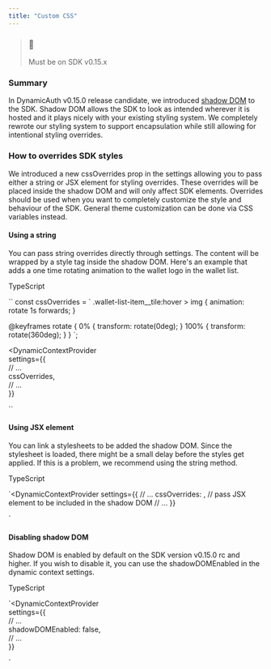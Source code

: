 ```yaml
---
title: "Custom CSS"
---
```


> ### 📘
> 
> Must be on SDK v0.15.x

### Summary

In DynamicAuth v0.15.0 release candidate, we introduced [shadow DOM](https://developer.mozilla.org/en-US/docs/Web/Web%5FComponents/Using%5Fshadow%5FDOM) to the SDK. Shadow DOM allows the SDK to look as intended wherever it is hosted and it plays nicely with your existing styling system. We completely rewrote our styling system to support encapsulation while still allowing for intentional styling overrides.

### How to overrides SDK styles

We introduced a new cssOverrides prop in the settings allowing you to pass either a string or JSX element for styling overrides. These overrides will be placed inside the shadow DOM and will only affect SDK elements. Overrides should be used when you want to completely customize the style and behaviour of the SDK. General theme customization can be done via CSS variables instead.

#### Using a string

You can pass string overrides directly through settings. The content will be wrapped by a style tag inside the shadow DOM. Here's an example that adds a one time rotating animation to the wallet logo in the wallet list.

TypeScript

`` const cssOverrides = `
  .wallet-list-item__tile:hover > img {
    animation: rotate 1s forwards;
  }

  @keyframes rotate {
    0% {
      transform: rotate(0deg);
    }
    100% {
      transform: rotate(360deg);
    }
  }
`;

<DynamicContextProvider  
  settings={{  
    // ...  
    cssOverrides,  
    // ...  
  }}
  >
  <HomePage />
</DynamicContextProvider>
 ``

#### Using JSX element

You can link a stylesheets to be added the shadow DOM. Since the stylesheet is loaded, there might be a small delay before the styles get applied. If this is a problem, we recommend using the string method.

TypeScript

`<DynamicContextProvider
  settings={{
    // ...
    cssOverrides: <link rel='stylesheet' href='/external-styles.css' />, // pass JSX element to be included in the shadow DOM
    // ...
  }}
  >
  <HomePage />
</DynamicContextProvider>
`

#### Disabling shadow DOM

Shadow DOM is enabled by default on the SDK version v0.15.0 rc and higher. If you wish to disable it, you can use the shadowDOMEnabled in the dynamic context settings.

TypeScript

`<DynamicContextProvider  
  settings={{  
    // ...  
    shadowDOMEnabled: false,  
    // ...  
  }}  
  >  
  <Home />
</DynamicContextProvider>
`